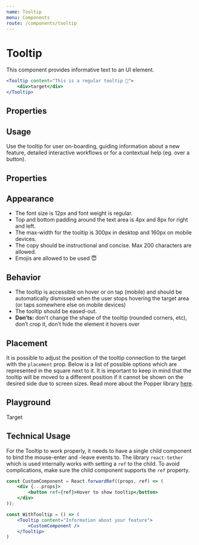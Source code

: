 ```yaml
---
name: Tooltip
menu: Components
route: /components/tooltip
---
```



# Tooltip

This component provides informative text to an UI element.

<SimpleTooltipExample />

```jsx
<Tooltip content="This is a regular tooltip 🏓">
    <div>target</div>
</Tooltip>
```

## Properties
<TooltipPropsTable />

## Usage

Use the tooltip for user on-boarding, guiding information about a new feature, detailed interactive workflows or for a contextual help (eg. over a button).

## Properties

<TooltipPropsTable />

## Appearance

-   The font size is 12px and font weight is regular.
-   Top and bottom padding around the text area is 4px and 8px for right and left.
-   The max-width for the tooltip is 300px in desktop and 160px on mobile devices.
-   The copy should be instructional and concise. Max 200 characters are allowed.
-   Emojis are allowed to be used 😇

## Behavior

-   The tooltip is accessible on hover or on tap (mobile) and should be automatically dismissed when the user stops hovering
    the target area (or taps somewhere else on mobile devices)
-   The tooltip should be eased-out.
-   **Don’ts:** don't change the shape of the tooltip (rounded corners, etc), don’t crop it, don’t hide the element it hovers over

## Placement

It is possible to adjust the position of the tooltip connection to the target with the `placement` prop. Below is a list
of possible options which are represented in the square next to it. It is important to keep in mind that the tooltip
will be moved to a different position if it cannot be shown on the desired side due to screen sizes. Read more about the
Popper library [here](https://popper.js.org/).

<TooltipPlacementExample />

## Playground

<Playground>
    <Tooltip content="Tooltip Content!">
        <span>Target</span>
    </Tooltip>
</Playground>

## Technical Usage

For the Tooltip to work properly, it needs to have a single child component to bind the mouse-enter and -leave events to.
The library `react-tether` which is used internally works with setting a `ref` to the child. To avoid complications, make
sure the child component supports the `ref` property.

```jsx
const CustomComponent = React.forwardRef((props, ref) => (
    <div {...props}>
        <button ref={ref}>Hover to show tooltip</button>
    </div>
));

const WithTooltip = () => (
    <Tooltip content="Information about your feature">
        <CustomComponent />
    </Tooltip>
)
```
